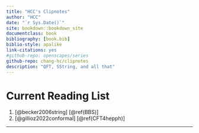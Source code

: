 ```yaml
--- 
title: "HCC's Clipnotes"
author: "HCC"
date: "`r Sys.Date()`"
site: bookdown::bookdown_site
documentclass: book
bibliography: [book.bib]
biblio-style: apalike
link-citations: yes
#github-repo: openscapes/series
github-repo: chang-hc/clipnotes
description: "QFT, SString, and all that"
---
```


# Current Reading List  {-} 

1. [@becker2006string] [\@ref(BBS)]
1. [@gillioz2022conformal] [\@ref(CFT4hepph)]

----
